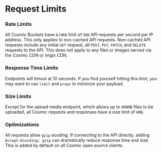 # Request Limits

### Rate Limits

All Cosmic Buckets have a rate limit of `500` API requests per second per IP address. This only applies to non-cached API requests. Non-cached API requests include any initial `GET` request, all `POST`, `PUT`, `PATCH`, and `DELETE` requests to the API. This does not apply to any files or images served via the Cosmic CDN or imgix CDN.

### Response Time Limits

Endpoints will timout at 10 seconds. If you find yourself hitting this limit, you may want to use `limit` and `props` to minimize your payload.

### Size Limits

Except for the upload media endpoint, which allows up to `900MB` files to be uploaded, all Cosmic requests and responses have a size limit of `6MB`.

### Optimizations

All requests allow `gzip` ecoding. If connecting to the API directly, adding `Accept-Encoding: gzip` can dramatically reduce response time and size. This is added by default on all Cosmic open source clients.
